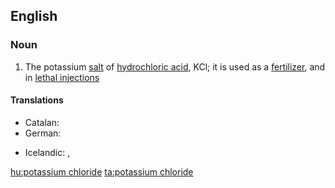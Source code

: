 ==English==

===Noun===
{{wikipedia}}
{{en-noun|head=[[potassium]] [[chloride]]|-}}

# {{context|inorganic compound|lang=en}} The potassium [[salt]] of [[hydrochloric acid]], KCl; it is used as a [[fertilizer]], and in [[lethal injection]]s

====Translations====
{{trans-top|the salt KCl}}
* Catalan: {{t|ca|clorur de potassi|m}}
* German: {{t|de|Kaliumchlorid|n}}
{{trans-mid}}
* Icelandic: {{t|is|kalíumklóríð|n}}, {{t|is|kalínklóríð|n}}
{{trans-bottom}}

[[hu:potassium chloride]]
[[ta:potassium chloride]]